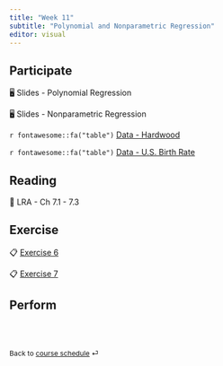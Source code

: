 ```yaml
---
title: "Week 11"
subtitle: "Polynomial and Nonparametric Regression"
editor: visual
---
```


::: callout-important
:::

## Participate

🖥️ Slides - Polynomial Regression

🖥️ Slides - Nonparametric Regression

`r fontawesome::fa("table")`  [Data - Hardwood](/slides/data/data-ex-7-1.csv)

`r fontawesome::fa("table")`  [Data - U.S. Birth Rate](/slides/data/birthrates.rda)

## Reading

📖 LRA - Ch 7.1 - 7.3

## Exercise

📋 [Exercise 6](/exercise/ex-3-mlr.html)

📋 [Exercise 7](/exercise/ex-3-mlr.html)

## Perform

<br><br>

::: {style="font-size: 0.875em;"}
Back to [course schedule](/ "Course schedule") ⏎
:::
